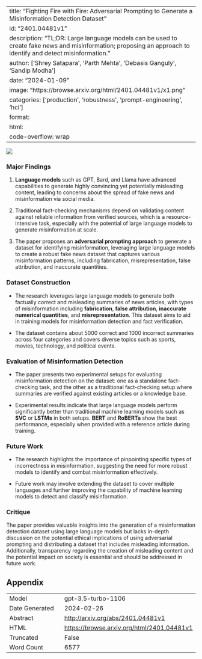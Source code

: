 
---
title: "Fighting Fire with Fire: Adversarial Prompting to Generate a Misinformation Detection Dataset"
id: "2401.04481v1"
description: "TL;DR: Large language models can be used to create fake news and misinformation; proposing an approach to identify and detect misinformation."
author: ['Shrey Satapara', 'Parth Mehta', 'Debasis Ganguly', 'Sandip Modha']
date: "2024-01-09"
image: "https://browse.arxiv.org/html/2401.04481v1/x1.png"
categories: ['production', 'robustness', 'prompt-engineering', 'hci']
format:
  html:
    code-overflow: wrap
---

![](https://browse.arxiv.org/html/2401.04481v1/x1.png)

### Major Findings

1. **Language models** such as GPT, Bard, and Llama have advanced capabilities to generate highly convincing yet potentially misleading content, leading to concerns about the spread of fake news and misinformation via social media.

2. Traditional fact-checking mechanisms depend on validating content against reliable information from verified sources, which is a resource-intensive task, especially with the potential of large language models to generate misinformation at scale.

3. The paper proposes an **adversarial prompting approach** to generate a dataset for identifying misinformation, leveraging large language models to create a robust fake news dataset that captures various misinformation patterns, including fabrication, misrepresentation, false attribution, and inaccurate quantities.

### Dataset Construction

- The research leverages large language models to generate both factually correct and misleading summaries of news articles, with types of misinformation including **fabrication**, **false attribution**, **inaccurate numerical quantities**, and **misrepresentation**. This dataset aims to aid in training models for misinformation detection and fact verification.

- The dataset contains about 5000 correct and 1000 incorrect summaries across four categories and covers diverse topics such as sports, movies, technology, and political events.

### Evaluation of Misinformation Detection

- The paper presents two experimental setups for evaluating misinformation detection on the dataset: one as a standalone fact-checking task, and the other as a traditional fact-checking setup where summaries are verified against existing articles or a knowledge base.

- Experimental results indicate that large language models perform significantly better than traditional machine learning models such as **SVC** or **LSTMs** in both setups. **BERT** and **RoBERTa** show the best performance, especially when provided with a reference article during training.

### Future Work

- The research highlights the importance of pinpointing specific types of incorrectness in misinformation, suggesting the need for more robust models to identify and combat misinformation effectively.

- Future work may involve extending the dataset to cover multiple languages and further improving the capability of machine learning models to detect and classify misinformation.

### Critique

The paper provides valuable insights into the generation of a misinformation detection dataset using large language models but lacks in-depth discussion on the potential ethical implications of using adversarial prompting and distributing a dataset that includes misleading information. Additionally, transparency regarding the creation of misleading content and the potential impact on society is essential and should be addressed in future work.

## Appendix

|          |          |
|----------|----------|
| Model     | gpt-3.5-turbo-1106       |
| Date Generated     | 2024-02-26       |
| Abstract | [http://arxiv.org/abs/2401.04481v1](http://arxiv.org/abs/2401.04481v1)        |
| HTML     | [https://browse.arxiv.org/html/2401.04481v1](https://browse.arxiv.org/html/2401.04481v1)       |
| Truncated       | False       |
| Word Count       | 6577       |